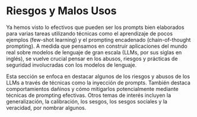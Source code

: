 # Riesgos y Malos Usos



Ya hemos visto lo efectivos que pueden ser los prompts bien elaborados para varias tareas utilizando técnicas como el aprendizaje de pocos ejemplos (few-shot learning) y el prompting encadenado (chain-of-thought prompting). A medida que pensamos en construir aplicaciones del mundo real sobre modelos de lenguaje de gran escala (LLMs, por sus siglas en inglés), se vuelve crucial pensar en los abusos, riesgos y prácticas de seguridad involucradas con los modelos de lenguaje.

Esta sección se enfoca en destacar algunos de los riesgos y abusos de los LLMs a través de técnicas como la inyección de prompts. También destaca comportamientos dañinos y cómo mitigarlos potencialmente mediante técnicas de prompting efectivas. Otros temas de interés incluyen la generalización, la calibración, los sesgos, los sesgos sociales y la veracidad, por nombrar algunos.


<ContentFileNames section="risks" lang="es"/>